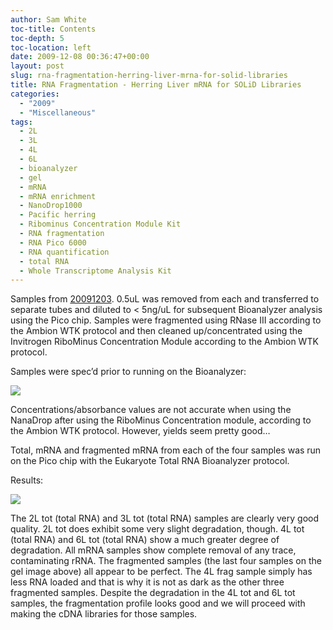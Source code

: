 ```yaml
---
author: Sam White
toc-title: Contents
toc-depth: 5
toc-location: left
date: 2009-12-08 00:36:47+00:00
layout: post
slug: rna-fragmentation-herring-liver-mrna-for-solid-libraries
title: RNA Fragmentation - Herring Liver mRNA for SOLiD Libraries
categories:
  - "2009"
  - "Miscellaneous"
tags:
  - 2L
  - 3L
  - 4L
  - 6L
  - bioanalyzer
  - gel
  - mRNA
  - mRNA enrichment
  - NanoDrop1000
  - Pacific herring
  - Ribominus Concentration Module Kit
  - RNA fragmentation
  - RNA Pico 6000
  - RNA quantification
  - total RNA
  - Whole Transcriptome Analysis Kit
---
```


Samples from [20091203](/Sam%27s+Working+Notebook+Nov-Dec+2009#sjw20091203). 0.5uL was removed from each and transferred to separate tubes and diluted to < 5ng/uL for subsequent Bioanalyzer analysis using the Pico chip. Samples were fragmented using RNase III according to the Ambion WTK protocol and then cleaned up/concentrated using the Invitrogen RiboMinus Concentration Module according to the Ambion WTK protocol.

Samples were spec'd prior to running on the Bioanalyzer:

![](https://eagle.fish.washington.edu/Arabidopsis/RNA%20Spec%20Readings/20091207%20mRNA%20fragmented%20SJW.jpg)

Concentrations/absorbance values are not accurate when using the NanaDrop after using the RiboMinus Concentration module, according to the Ambion WTK protocol. However, yields seem pretty good...

Total, mRNA and fragmented mRNA from each of the four samples was run on the Pico chip with the Eukaryote Total RNA Bioanalyzer protocol.

Results:

![](https://eagle.fish.washington.edu/Arabidopsis/Bioanalyzer%20Data/20091207%20bioanalyzer%20gel.jpg)

The 2L tot (total RNA) and 3L tot (total RNA) samples are clearly very good quality. 2L tot does exhibit some very slight degradation, though. 4L tot (total RNA) and 6L tot (total RNA) show a much greater degree of degradation. All mRNA samples show complete removal of any trace, contaminating rRNA. The fragmented samples (the last four samples on the gel image above) all appear to be perfect. The 4L frag sample simply has less RNA loaded and that is why it is not as dark as the other three fragmented samples. Despite the degradation in the 4L tot and 6L tot samples, the fragmentation profile looks good and we will proceed with making the cDNA libraries for those samples.
